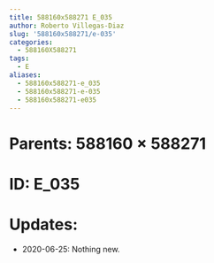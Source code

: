 ```yaml
---
title: 588160x588271 E_035
author: Roberto Villegas-Diaz
slug: '588160x588271/e-035'
categories:
  - 588160X588271
tags:
  - E
aliases:
  - 588160x588271-e_035
  - 588160x588271-e-035
  - 588160x588271-e035
---
```


# **Parents**: 588160 $\times$ 588271
# **ID**: E_035
# **Updates**: 
 - 2020-06-25: Nothing new.
